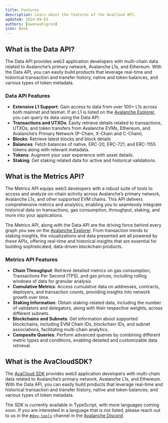 ```yaml
---
title: Features
description: Learn about the features of the AvaCloud API.
updated: 2024-09-03
authors: [owenwahlgren]
icon: Book
---
```


## What is the Data API?

The Data API provides web3 application developers with multi-chain data related to Avalanche’s primary network, Avalanche L1s, and Ethereum. With the Data API, you can easily build products that leverage real-time and historical transaction and transfer history, native and token balances, and various types of token metadata.

### Data API Features
- **Extensive L1 Support**: Gain access to data from over 100+ L1s across both mainnet and testnet. If an L1 is listed on the [Avalanche Explorer](https://subnets.avax.network/stats/), you can query its data using the Data API.
- **Transactions and UTXOs**: Easily retrieve details related to transactions, UTXOs, and token transfers from Avalanche EVMs, Ethereum, and Avalanche’s Primary Network (P-Chain, X-Chain and C-Chain).
- **Blocks**: Retrieve latest blocks and block details
- **Balances**: Fetch balances of native, ERC-20, ERC-721, and ERC-1155 tokens along with relevant metadata.
- **Tokens**: Augment your user experience with asset details.
- **Staking**: Get staking related data for active and historical validations.

## What is the Metrics API?
The Metrics API equips web3 developers with a robust suite of tools to access and analyze on-chain activity across Avalanche’s primary network, Avalanche L1s, and other supported EVM chains. This API delivers comprehensive metrics and analytics, enabling you to seamlessly integrate historical data on transactions, gas consumption, throughput, staking, and more into your applications.

The Metrics API, along with the Data API are the driving force behind every graph you see on the [Avalanche Explorer](https://subnets.avax.network/stats/). From transaction trends to staking insights, the visualizations and data presented are all powered by these APIs, offering real-time and historical insights that are essential for building sophisticated, data-driven blockchain products.

### Metrics API Features
- **Chain Throughput**: Retrieve detailed metrics on gas consumption, Transactions Per Second (TPS), and gas prices, including rolling windows of data for granular analysis.
- **Cumulative Metrics**: Access cumulative data on addresses, contracts, deployers, and transaction counts, providing insights into network growth over time.
- **Staking Information**: Obtain staking-related data, including the number of validators and delegators, along with their respective weights, across different subnets.
- **Blockchains and Subnets**: Get information about supported blockchains, including EVM Chain IDs, blockchain IDs, and subnet associations, facilitating multi-chain analytics.
- **Composite Queries**: Perform advanced queries by combining different metric types and conditions, enabling detailed and customizable data retrieval.

## What is the AvaCloudSDK?

The [AvaCloud SDK](https://developers.avacloud.io/avacloud-sdk/getting-started) provides web3 application developers with multi-chain data related to Avalanche’s primary network, Avalanche L1s, and Ethereum. With the Data API, you can easily build products that leverage real-time and historical transaction and transfer history, native and token balances, and various types of token metadata.

The SDK is currently available in TypeScript, with more languages coming soon. If you are interested in a language that is not listed, please reach out to us in the [`#dev-tools`](https://discord.com/login?redirect_to=%2Flogin%3Fredirect_to%3D%252Fchannels%252F578992315641626624%252F1280920394236297257) channel in the [Avalanche Discord](https://discord.com/invite/avax).
